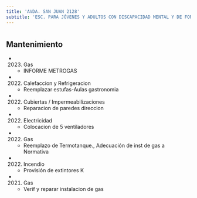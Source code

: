 ```yaml
---
title: 'AVDA. SAN JUAN 2128'
subtitle: 'ESC. PARA JÓVENES Y ADULTOS CON DISCAPACIDAD MENTAL Y DE FORMACIÓN INTEGRAL N° 22 P B PALACIOS ALMAFUERTE - CENOF CENTRO INTEGRADOR ALMAFUERTE'
---
```


#


## Mantenimiento

*  (2023) Gas 
    + INFORME METROGAS

*  (2022) Calefaccion y Refrigeracion 
    + Reemplazar estufas-Aulas gastronomia

*  (2022) Cubiertas / Impermeabilizaciones 
    + Reparacion de paredes direccion

*  (2022) Electricidad 
    + Colocacion de 5 ventiladores

*  (2022) Gas 
    + Reemplazo de Termotanque., Adecuación de inst de gas a Normativa

*  (2022) Incendio 
    + Provisión de extintores K

*  (2021) Gas 
    + Verif y reparar instalacion de gas




